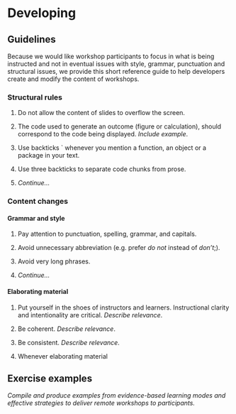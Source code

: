 # Developing {#developing-en}

## Guidelines

Because we would like workshop participants to focus in what is being instructed and not in eventual issues with style, grammar, punctuation and structural issues, we provide this short reference guide to help developers create and modify the content of workshops.

### Structural rules

1. Do not allow the content of slides to overflow the screen.

2. The code used to generate an outcome (figure or calculation), should correspond to the code being displayed. *Include example*. 

3. Use backticks ` whenever you mention a function, an object or a package in your text.

4. Use three backticks to separate code chunks from prose.

5. *Continue...*

### Content changes 

#### Grammar and style 

1. Pay attention to punctuation, spelling, grammar, and capitals.

2. Avoid unnecessary abbreviation (e.g. prefer *do not* instead of *don't*;).

3. Avoid very long phrases.

4. *Continue...*

#### Elaborating material

1. Put yourself in the shoes of instructors and learners. Instructional clarity and intentionality are critical. *Describe relevance*.

2. Be coherent. *Describe relevance*.

3. Be consistent. *Describe relevance*.

2. Whenever elaborating material

## Exercise examples

*Compile and produce examples from evidence-based learning modes and effective strategies to deliver remote workshops to participants.*